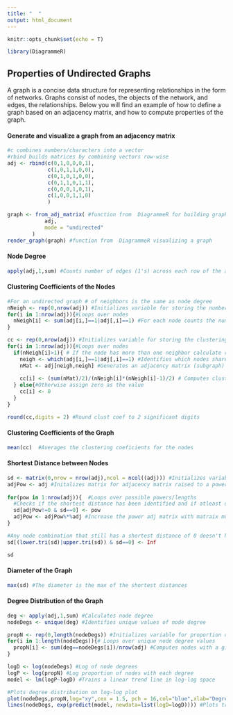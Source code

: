 ```yaml
---
title: "  "
output: html_document
---
```


```r
knitr::opts_chunk$set(echo = T)

library(DiagrammeR)
```
## Properties of Undirected Graphs
A graph is a concise data structure for representing relationships in the form of networks. Graphs consist of nodes, the objects of the network, and edges, the relationships. Below you will find an example of how to define a graph based on an adjacency matrix, and how to compute properties of the graph. 

#### Generate and visualize a graph from an adjacency matrix
```r
#c combines numbers/characters into a vector 
#rbind builds matrices by combining vectors row-wise
adj <- rbind(c(0,1,0,0,0,1),
             c(1,0,1,1,0,0),
             c(0,1,0,1,0,0),
             c(0,1,1,0,1,1),
             c(0,0,0,1,0,1),
             c(1,0,0,1,1,0)
             )

graph <- from_adj_matrix( #function from  DiagrammeR for building graph from an adjacency matrix 
            adj,
            mode = "undirected"
        )
render_graph(graph) #function from  DiagrammeR visualizing a graph
```

#### Node Degree
```r
apply(adj,1,sum) #Counts number of edges (1's) across each row of the adjacency matrix
```

#### Clustering Coefficients of the Nodes
```r
#For an undirected graph # of neighbors is the same as node degree
nNeigh <- rep(0,nrow(adj)) #Initializes variable for storing the number of neighbors
for(i in 1:nrow(adj)){#Loops over nodes 
  nNeigh[i] <- sum(adj[i,]==1|adj[,i]==1) #For each node counts the number of nodes that shares an edge
} 

cc <- rep(0,nrow(adj)) #Initializes variable for storing the clustering coef
for(i in 1:nrow(adj)){#Loops over nodes 
  if(nNeigh[i]>1){ # If the node has more than one neighbor calculate clustering coef
    neigh <- which(adj[i,]==1|adj[,i]==1) #Identifies which nodes share an edge with the current node
    nMat <- adj[neigh,neigh] #Generates an adjacency matrix (subgraph) describing the edges between the neighbors
  
    cc[i] <- (sum(nMat)/2)/(nNeigh[i]*(nNeigh[i]-1)/2) # Computes clustering coef for current node  
  } else{#Otherwise assign zero as the value
    cc[i] <- 0
  }
}

round(cc,digits = 2) #Round clust coef to 2 significant digits
```

#### Clustering Coefficients of the Graph
```r
mean(cc)  #Averages the clustering coeficients for the nodes
```


#### Shortest Distance between Nodes
```r
sd <- matrix(0,nrow = nrow(adj),ncol = ncol((adj))) #Initializes variable for shortest distance
adjPow <- adj #Initalizes matrix for adjacency matrix raised to a power
    
for(pow in 1:nrow(adj)){  #Loops over possible powers/lengths
  #Checks if the shortest distance has been identified and if atleast one path of the current length exists between nodes. If so, the current length/lower is store in the shortest distance matrix.
  sd[adjPow!=0 & sd==0] <- pow 
  adjPow <- adjPow%*%adj #Increase the power adj matrix with matraix multiplication with the adj matrix
}

#Any node combination that still has a shortest distance of 0 doesn't have a path and therefore has an infinite distance. 
sd[(lower.tri(sd)|upper.tri(sd)) & sd==0] <- Inf 

sd
```

#### Diameter of the Graph
```r
max(sd) #The diameter is the max of the shortest distances
```


#### Degree Distribution of the Graph
```r
deg <- apply(adj,1,sum) #Calculates node degree 
nodeDegs <- unique(deg) #Identifies unique values of node degree

propN <- rep(0,length(nodeDegs)) #Initializes variable for proportion of nodes with each degree value
for(i in 1:length(nodeDegs)){# Loops over unique node degree values
  propN[i] <- sum(deg==nodeDegs[i])/nrow(adj) #Computes nodes with a given degree
}

logD <- log(nodeDegs) #Log of node degrees
logP <- log(propN) #Log proportion of nodes with each degree
model <- lm(logP~logD) #Trains a linear trend line in log-log space

#Plots degree distribution on log-log plot
plot(nodeDegs,propN,log="xy",cex = 1.5, pch = 16,col="blue",xlab="Degree of node",ylab="Fraction of nodes") 
lines(nodeDegs, exp(predict(model, newdata=list(logD=logD)))) #Plots trend line

```